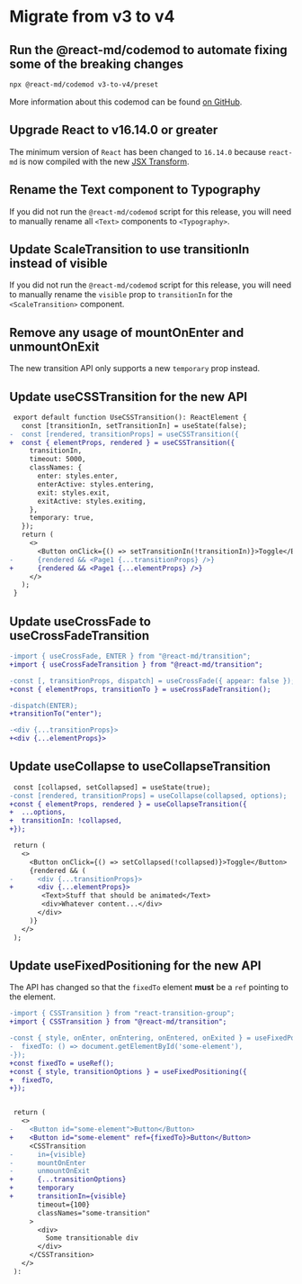# Migrate from v3 to v4

## Run the @react-md/codemod to automate fixing some of the breaking changes

```sh
npx @react-md/codemod v3-to-v4/preset
```

More information about this codemod can be found
[on GitHub](https://github.com/mlaursen/react-md/tree/98a6a9fe4c5c8cf1baf630e5969b760af93e9ad2/packages/codemod).

## Upgrade React to v16.14.0 or greater

The minimum version of `React` has been changed to `16.14.0` because `react-md`
is now compiled with the new
[JSX Transform](https://reactjs.org/blog/2020/09/22/introducing-the-new-jsx-transform.html).

## Rename the Text component to Typography

If you did not run the `@react-md/codemod` script for this release, you will
need to manually rename all `<Text>` components to `<Typography>`.

## Update ScaleTransition to use transitionIn instead of visible

If you did not run the `@react-md/codemod` script for this release, you will
need to manually rename the `visible` prop to `transitionIn` for the
`<ScaleTransition>` component.

## Remove any usage of mountOnEnter and unmountOnExit

The new transition API only supports a new `temporary` prop instead.

## Update useCSSTransition for the new API

```diff
 export default function UseCSSTransition(): ReactElement {
   const [transitionIn, setTransitionIn] = useState(false);
-  const [rendered, transitionProps] = useCSSTransition({
+  const { elementProps, rendered } = useCSSTransition({
     transitionIn,
     timeout: 5000,
     classNames: {
       enter: styles.enter,
       enterActive: styles.entering,
       exit: styles.exit,
       exitActive: styles.exiting,
     },
     temporary: true,
   });
   return (
     <>
       <Button onClick={() => setTransitionIn(!transitionIn)}>Toggle</Button>
-      {rendered && <Page1 {...transitionProps} />}
+      {rendered && <Page1 {...elementProps} />}
     </>
   );
 }
```

## Update useCrossFade to useCrossFadeTransition

```diff
-import { useCrossFade, ENTER } from "@react-md/transition";
+import { useCrossFadeTransition } from "@react-md/transition";

-const [, transitionProps, dispatch] = useCrossFade({ appear: false });
+const { elementProps, transitionTo } = useCrossFadeTransition();

-dispatch(ENTER);
+transitionTo("enter");

-<div {...transitionProps}>
+<div {...elementProps}>
```

## Update useCollapse to useCollapseTransition

```diff
 const [collapsed, setCollapsed] = useState(true);
-const [rendered, transitionProps] = useCollapse(collapsed, options);
+const { elementProps, rendered } = useCollapseTransition({
+  ...options,
+  transitionIn: !collapsed,
+});

 return (
   <>
     <Button onClick={() => setCollapsed(!collapsed)}>Toggle</Button>
     {rendered && (
-      <div {...transitionProps}>
+      <div {...elementProps}>
        <Text>Stuff that should be animated</Text>
        <div>Whatever content...</div>
       </div>
     )}
   </>
 );
```

## Update useFixedPositioning for the new API

The API has changed so that the `fixedTo` element **must** be a `ref` pointing
to the element.

```diff
-import { CSSTransition } from "react-transition-group";
+import { CSSTransition } from "@react-md/transition";

-const { style, onEnter, onEntering, onEntered, onExited } = useFixedPositioning({
-  fixedTo: () => document.getElementById('some-element'),
-});
+const fixedTo = useRef();
+const { style, transitionOptions } = useFixedPositioning({
+  fixedTo,
+});


 return (
   <>
-    <Button id="some-element">Button</Button>
+    <Button id="some-element" ref={fixedTo}>Button</Button>
     <CSSTransition
-      in={visible}
-      mountOnEnter
-      unmountOnExit
+      {...transitionOptions}
+      temporary
+      transitionIn={visible}
       timeout={100}
       classNames="some-transition"
     >
       <div>
         Some transitionable div
       </div>
     </CSSTransition>
   </>
 ):
```
